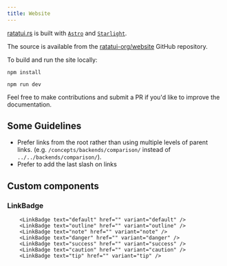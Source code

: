 ```yaml
---
title: Website
---
```


[ratatui.rs](https://ratatui.rs) is built with [`Astro`](https://astro.build/) and
[`Starlight`](https://starlight.astro.build).

The source is available from the [ratatui-org/website](https://github.com/ratatui-org/website)
GitHub repository.

To build and run the site locally:

```shell title="install necessary packages"
npm install
```

```shell title="run site"
npm run dev
```

Feel free to make contributions and submit a PR if you'd like to improve the documentation.

## Some Guidelines

- Prefer links from the root rather than using multiple levels of parent links. (e.g.
  `/concepts/backends/comparison/` instead of `../../backends/comparison/`).
- Prefer to add the last slash on links

## Custom components

### LinkBadge


        <LinkBadge text="default" href="" variant="default" />
        <LinkBadge text="outline" href="" variant="outline" />
        <LinkBadge text="note" href="" variant="note" />
        <LinkBadge text="danger" href="" variant="danger" />
        <LinkBadge text="success" href="" variant="success" />
        <LinkBadge text="caution" href="" variant="caution" />
        <LinkBadge text="tip" href="" variant="tip" />
